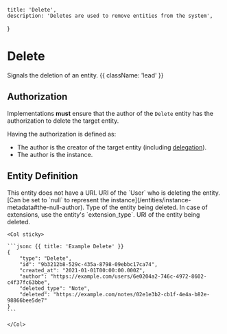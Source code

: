     title: 'Delete',
    description: 'Deletes are used to remove entities from the system',
}

# Delete

Signals the deletion of an entity. {{ className: 'lead' }}

## Authorization

Implementations **must** ensure that the author of the `Delete` entity has the authorization to delete the target entity.

Having the authorization is defined as:
- The author is the creator of the target entity (including [delegation](/delegation)).
- The author is the instance.

## Entity Definition

<Row>
    <Col>
        <Properties>
            <Property name="uri" type="null" required={false}>
                This entity does not have a URI.
            </Property>
            <Property name="author" type="URI | null" required={true} typeLink="/types#uri">
                URI of the `User` who is deleting the entity. [Can be set to `null` to represent the instance](/entities/instance-metadata#the-null-author).
            </Property>
            <Property name="deleted_type" type="string" required={true}>
                Type of the entity being deleted. In case of extensions, use the entity's `extension_type`.
            </Property>
            <Property name="target" type="URI" required={true} typeLink="/types#uri">
                URI of the entity being deleted.
            </Property>
        </Properties>
    </Col>

    <Col sticky>

    ```jsonc {{ title: 'Example Delete' }}
    {
        "type": "Delete",
        "id": "9b3212b8-529c-435a-8798-09ebbc17ca74",
        "created_at": "2021-01-01T00:00:00.000Z",
        "author": "https://example.com/users/6e0204a2-746c-4972-8602-c4f37fc63bbe",
        "deleted_type": "Note",
        "deleted": "https://example.com/notes/02e1e3b2-cb1f-4e4a-b82e-98866bee5de7"
    }
    ```

    </Col>
</Row>